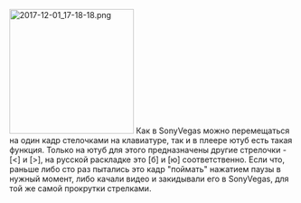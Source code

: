 [[File:2017-12-01 17-18-18.png|left|thumb|220x220px]]
Как в SonyVegas можно перемещаться на один кадр стелочками на клавиатуре, так и в плеере ютуб есть такая функция. Только на ютуб для этого предназначены другие стрелочки - [<] и [>], на русской раскладке это [б] и [ю] соответственно. Если что, раньше либо сто раз пытались это кадр "поймать" нажатием паузы в нужный момент, либо качали видео и закидывали его в SonyVegas, для той же самой прокрутки стрелками.